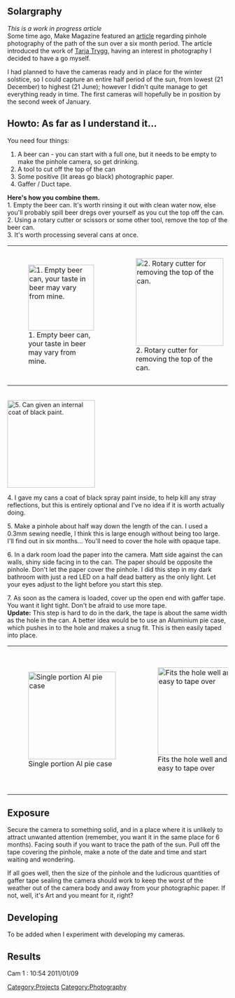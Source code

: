 == Solargraphy ==
''This is a work in progress article''<br/>
Some time ago, Make Magazine featured an [http://blog.makezine.com/archive/2010/02/lovely_solargraphy_photos.html article] regarding pinhole photography of the path of the sun over a six month period. The article introduced the work of [http://www.solargraphy.com/ Tarja Trygg], having an interest in photography I decided to have a go myself.

I had planned to have the cameras ready and in place for the winter solstice, so I could capture an entire half period of the sun, from lowest (21 December) to highest (21 June); however I didn't quite manage to get everything ready in time. The first cameras will hopefully be in position by the second week of January.


== Howto: As far as I understand it... ==
You need four things:
# A beer can - you can start with a full one, but it needs to be empty to make the pinhole camera, so get drinking.
# A tool to cut off the top of the can
# Some positive (lit areas go black) photographic paper.
# Gaffer / Duct tape.

'''Here's how you combine them.'''<br/>
1. Empty the beer can. It's worth rinsing it out with clean water now, else you'll probably spill beer dregs over yourself as you cut the top off the can.<br/>
2. Using a rotary cutter or scissors or some other tool, remove the top of the beer can.<br/>
3. It's worth processing several cans at once.
{|
|[[Image: Solar-1-can.jpg|thumb|left|150px|1. Empty beer can, your taste in beer may vary from mine.]]
|[[Image: Solar-1-tool.jpg.jpg|thumb|center|200px|2. Rotary cutter for removing the top of the can.]]
|[[Image: Solar-1-headless-can.jpg|right|thumb|150px|3. Can with top cut off.]]
|[[Image: Solar-1-headless-cans.jpg|center|thumb|200px|4. You may want to process several cans at once if you plan to make multiple cameras.]]
|}

<br style="clear: both" />

[[Image: Solar-1-matt-black.jpg|thumb|200px|5. Can given an internal coat of black paint.]]

4. I gave my cans a coat of black spray paint inside, to help kill any stray reflections, but this is entirely optional and I've no idea if it is worth actually doing.

5. Make a pinhole about half way down the length of the can. I used a 0.3mm sewing needle, I think this is large enough without being too large. I'll find out in six months... You'll need to cover the hole with opaque tape.

6. In a dark room load the paper into the camera. Matt side against the can walls, shiny side facing in to the can. The paper should be opposite the pinhole. Don't let the paper cover the pinhole. I did this step in my dark bathroom with just a red LED on a half dead battery as the only light. Let your eyes adjust to the light before you start this step.

7. As soon as the camera is loaded, cover up the open end with gaffer tape. You want it light tight. Don't be afraid to use more tape.
<br/>'''Update:''' This step is hard to do in the dark, the tape is about the same width as the hole in the can. A better idea would be to use an Aluminium pie case, which pushes in to the hole and makes a snug fit. This is then easily taped into place.
{|
|[[Image: Solar-1-cap.jpg|thumb|200px|Single portion Al pie case]] 
|[[Image: Solar-1-cap-fitted.jpg|thumb|200px|Fits the hole well and is easy to tape over]] 
|[[Image: Solar-1-loaded.jpg|thumb|200px|6. The loaded beer can pinhole camera. The pinhole is under the blue tape. The open end is sealed up with gaffer tape]]
|}

== Exposure== 
Secure the camera to something solid, and in a place where it is unlikely to attract unwanted attention (remember, you want it in the same place for 6 months). Facing south if you want to trace the path of the sun. Pull off the tape covering the pinhole, make a note of the date and time and start waiting and wondering.

If all goes well, then the size of the pinhole and the ludicrous quantities of gaffer tape sealing the camera should work to keep the worst of the weather out of the camera body and away from your photographic paper. If not, well, it's Art and you meant for it, right?

==Developing==
To be added when I experiment with developing my cameras.


== Results ==
Cam 1 : 10:54 2011/01/09

[[Category:Projects]]
[[Category:Photography]]
